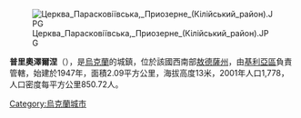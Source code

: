 {{expand|time=2016-09-03T11:05:35+00:00}}
{{unreferenced|time=2016-09-03T11:05:35+00:00}}
[[Image:Церква_Парасковіївська,_Приозерне_(Кілійський_район).JPG|right]]

{{coord|45|36|18|N|29|9|42|E|scale:30000|display=title}}

'''普里奧澤爾涅'''（{{lang-uk|Приозерне}}），是[[烏克蘭|烏克蘭]]的城鎮，位於該國西南部[[敖德薩州|敖德薩州]]，由[[基利亞區|基利亞區]]負責管轄，始建於1947年，面積2.09平方公里，海拔高度13米，2001年人口1,778，人口密度每平方公里850.72人。

{{Ukraine-geo-stub}}
[[Category:烏克蘭城市|Category:烏克蘭城市]]
